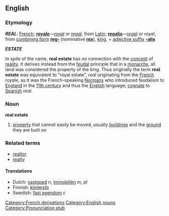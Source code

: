 {{wikipedia}}

==English==
===Etymology===
'''''REAL''''': [[French]]; '''[[royale]]'''&mdash;''[[royal]]'' or ''[[regal]]'', from [[Latin]]; '''[[regalis]]'''&mdash;''[[regal]]'' or ''royal'', from [[combining form]] '''[[reg-]]''' (nominative '''[[rex]]'''), ''[[king]]'', + [[adjective suffix]] '''[[-alis]]'''

'''''ESTATE''''' {{etystub}}

In spite of the name, '''real estate''' has no connection with the [[concept]] of [[reality]]. It derives instead from the [[feudalism|feudal]] principle that in a [[monarchy]], all land was considered the property of the king. Thus originally the term '''real estate''' was equivalent to "royal estate", ''real'' originating from the [http://en.wikipedia.org/wiki/French_language French] ''royale'', as it was the French-speaking [http://en.wikipedia.org/wiki/Normandy Normans] who introduced feudalism to [http://en.wikipedia.org/wiki/England England] in the [http://en.wikipedia.org/wiki/11th_century 11th century] and thus the [http://en.wikipedia.org/wiki/English_language English] language; [[cognate]] to [http://en.wikipedia.org/wiki/Spanish_language Spanish] ''real''.

===Noun===
'''real estate'''

# [[property]] that cannot easily be moved, usually [[building]]s and the [[ground]] they are built on

===Related terms===
*[[realtor]]
*[[realty]]

====Translations====
*Dutch: [[vastgoed]] ''n'', [[immobiliën]] ''m, pl''
*Finnish: [[kiinteistö]]
*Swedish: [[fast egendom]] ''c''

[[Category:French derivations]]
[[Category:English nouns]]
[[Category:Pronunciation stub]]